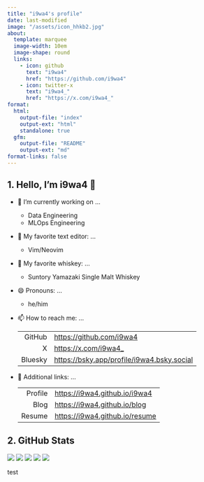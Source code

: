 ```yaml
---
title: "i9wa4's profile"
date: last-modified
image: "/assets/icon_hhkb2.jpg"
about:
  template: marquee
  image-width: 10em
  image-shape: round
  links:
    - icon: github
      text: "i9wa4"
      href: "https://github.com/i9wa4"
    - icon: twitter-x
      text: "i9wa4_"
      href: "https://x.com/i9wa4_"
format:
  html:
    output-file: "index"
    output-ext: "html"
    standalone: true
  gfm:
    output-file: "README"
    output-ext: "md"
format-links: false
---
```


<!--
**i9wa4/i9wa4** is a ✨ _special_ ✨ repository because its `README.md` (this file) appears on your GitHub profile.

Here are some ideas to get you started:

- 🔭 I'm currently working on ...
- 🌱 I'm currently learning ...
- 👯 I'm looking to collaborate on ...
- 🤔 I'm looking for help with ...
- 💬 Ask me about ...
- 📫 How to reach me: ...
- 😄 Pronouns: ...
- ⚡ Fun fact: ...
-->

## 1. Hello, I'm i9wa4 👋

- 🔭 I'm currently working on ...
    - Data Engineering
    - MLOps Engineering
- 📝 My favorite text editor: ...
    - Vim/Neovim
- 🍺 My favorite whiskey: ...
    - Suntory Yamazaki Single Malt Whiskey
- 😄 Pronouns: ...
    - he/him
- 📫 How to reach me: ...

    |         |                                              |
    | ---:    | :---                                         |
    | GitHub  | <https://github.com/i9wa4>                   |
    | X       | <https://x.com/i9wa4_>                       |
    | Bluesky | <https://bsky.app/profile/i9wa4.bsky.social> |

- 🔗 Additional links: ...

    |         |                                  |
    | ---:    | :---                             |
    | Profile | <https://i9wa4.github.io/i9wa4>  |
    | Blog    | <https://i9wa4.github.io/blog>   |
    | Resume  | <https://i9wa4.github.io/resume> |

    <!-- | Slides  | <https://i9wa4.github.io/slides> | -->

## 2. GitHub Stats

[![](https://raw.githubusercontent.com/i9wa4/i9wa4/gh-pages/profile-summary-card-output/transparent/0-profile-details.svg)](https://github.com/vn7n24fzkq/github-profile-summary-cards)
[![](https://raw.githubusercontent.com/i9wa4/i9wa4/gh-pages/profile-summary-card-output/transparent/1-repos-per-language.svg)](https://github.com/vn7n24fzkq/github-profile-summary-cards) [![](https://raw.githubusercontent.com/i9wa4/i9wa4/gh-pages/profile-summary-card-output/transparent/2-most-commit-language.svg)](https://github.com/vn7n24fzkq/github-profile-summary-cards)
[![](https://raw.githubusercontent.com/i9wa4/i9wa4/gh-pages/profile-summary-card-output/transparent/3-stats.svg)](https://github.com/vn7n24fzkq/github-profile-summary-cards) [![](https://raw.githubusercontent.com/i9wa4/i9wa4/gh-pages/profile-summary-card-output/transparent/4-productive-time.svg)](https://github.com/vn7n24fzkq/github-profile-summary-cards)

test
